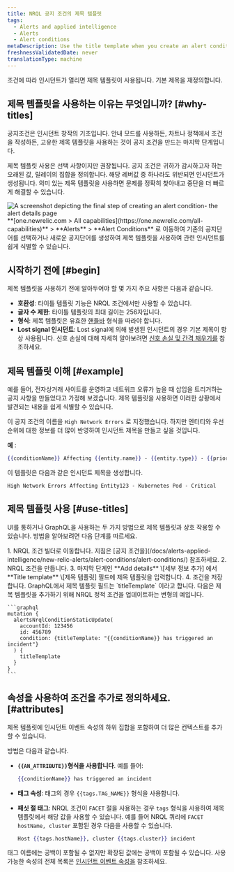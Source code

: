 ```yaml
---
title: NRQL 공지 조건의 제목 템플릿
tags:
  - Alerts and applied intelligence
  - Alerts
  - Alert conditions
metaDescription: Use the title template when you create an alert condition so you can easily identify related incidents.
freshnessValidatedDate: never
translationType: machine
---
```


조건에 따라 인시던트가 열리면 제목 템플릿이 사용됩니다. 기본 제목을 재정의합니다.

## 제목 템플릿을 사용하는 이유는 무엇입니까? [#why-titles]

공지조건은 인시던트 창작의 기초입니다. 안내 모드를 사용하든, 차트나 정책에서 조건을 작성하든, 고유한 제목 템플릿을 사용하는 것이 공지 조건을 만드는 마지막 단계입니다.

제목 템플릿 사용은 선택 사항이지만 권장됩니다. 공지 조건은 귀하가 감시하고자 하는 오래된 값, 릴레이의 집합을 정의합니다. 해당 레버값 중 하나라도 위반되면 인시던트가 생성됩니다. 의미 있는 제목 템플릿을 사용하면 문제를 정확히 찾아내고 중단을 더 빠르게 해결할 수 있습니다.

<img title="alert details page" alt="A screenshot depicting the final step of creating an alert condition- the alert details page" src="/images/alerts_screenshot-crop_adding-alert-details-to-an-alert-condition.webp" />

<figcaption>
  <DNT>**[one.newrelic.com &gt; All capabilities](https://one.newrelic.com/all-capabilities)**</DNT> &gt; <DNT>**Alerts** </DNT>&gt; <DNT>**Alert Conditions**</DNT> 로 이동하여 기존의 공지단어를 선택하거나 새로운 공지단어를 생성하여 제목 템플릿을 사용하여 관련 인시던트를 쉽게 식별할 수 있습니다.
</figcaption>

## 시작하기 전에 [#begin]

제목 템플릿을 사용하기 전에 알아두어야 할 몇 가지 주요 사항은 다음과 같습니다.

* **호환성**: 타이틀 템플릿 기능은 NRQL 조건에서만 사용할 수 있습니다.
* **글자 수 제한**: 타이틀 템플릿의 최대 길이는 256자입니다.
* **형식**: 제목 템플릿은 유효한 [핸들바](https://handlebarsjs.com/guide/) 형식을 따라야 합니다.
* **Lost signal 인시던트**: Lost signal에 의해 발생된 인시던트의 경우 기본 제목이 항상 사용됩니다. 신호 손실에 대해 자세히 알아보려면 [신호 손실 및 간격 채우기를](/docs/apis/nerdgraph/examples/nerdgraph-api-loss-signal-gap-filling/) 참조하세요.

## 제목 템플릿 이해 [#example]

예를 들어, 전자상거래 사이트를 운영하고 네트워크 오류가 높을 때 삽입을 트리거하는 공지 사항을 만들었다고 가정해 보겠습니다. 제목 템플릿을 사용하면 이러한 상황에서 발견되는 내용을 쉽게 식별할 수 있습니다.

이 공지 조건의 이름을 `High Network Errors` 로 지정했습니다. 하지만 엔터티와 우선순위에 대한 정보를 더 많이 반영하여 인시던트 제목을 만들고 싶을 것입니다.

**예** :

```handlebars
{{conditionName}} Affecting {{entity.name}} - {{entity.type}} - {{priority}}
```

이 템플릿은 다음과 같은 인시던트 제목을 생성합니다.

```
High Network Errors Affecting Entity123 - Kubernetes Pod - Critical
```

## 제목 템플릿 사용 [#use-titles]

UI를 통하거나 GraphQL을 사용하는 두 가지 방법으로 제목 템플릿과 상호 작용할 수 있습니다. 방법을 알아보려면 다음 단계를 따르세요.

<CollapserGroup>
  <Collapser id="template-ui" title="UI에서 제목 템플릿 만들기">
    1. NRQL 조건 빌더로 이동합니다. 지침은 [공지 조건을](/docs/alerts-applied-intelligence/new-relic-alerts/alert-conditions/alert-conditions/) 참조하세요.
    2. NRQL 조건을 만듭니다.
    3. 마지막 단계인 **Add details** \[세부 정보 추가] 에서 **Title template** \[제목 템플릿] 필드에 제목 템플릿을 입력합니다.
    4. 조건을 저장합니다.
  </Collapser>

  <Collapser id="template-ui" title="GraphQL에서 제목 템플릿 생성">
    GraphQL에서 제목 템플릿 필드는 `titleTemplate` 이라고 합니다. 다음은 제목 템플릿을 추가하기 위해 NRQL 정적 조건을 업데이트하는 변형의 예입니다.

    ```graphql
    mutation {
      alertsNrqlConditionStaticUpdate(
        accountId: 123456
        id: 456789
        condition: {titleTemplate: "{{conditionName}} has triggered an incident"}
      ) {
        titleTemplate
      }
    }
    ```
  </Collapser>
</CollapserGroup>

## 속성을 사용하여 조건을 추가로 정의하세요. [#attributes]

제목 템플릿에 인시던트 이벤트 속성의 하위 집합을 포함하여 더 많은 컨텍스트를 추가할 수 있습니다.

방법은 다음과 같습니다.

* **`{{AN_ATTRIBUTE}}`형식을 사용합니다**. 예를 들어:

  ```handlebars
  {{conditionName}} has triggered an incident
  ```

* **태그 속성**: 태그의 경우 `{{tags.TAG_NAME}}` 형식을 사용합니다.

* **패싯 절 태그**: NRQL 조건이 `FACET` 절을 사용하는 경우 `tags` 형식을 사용하여 제목 템플릿에서 해당 값을 사용할 수 있습니다. 예를 들어 NRQL 쿼리에 `FACET hostName, cluster` 포함된 경우 다음을 사용할 수 있습니다.

  ```handlebars
  Host {{tags.hostName}}, cluster {{tags.cluster}} incident
  ```

태그 이름에는 공백이 포함될 수 없지만 확장된 값에는 공백이 포함될 수 있습니다. 사용 가능한 속성의 전체 목록은 [인시던트 이벤트 속성을](/docs/alerts-applied-intelligence/new-relic-alerts/advanced-alerts/understand-technical-concepts/incident-event-attributes) 참조하세요.